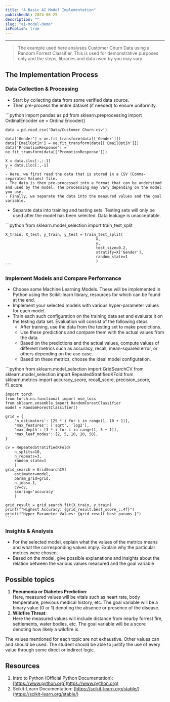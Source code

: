 ```yaml
---
title: "A Basic AI Model Implementation"
publishedAt: 2024-06-25
description: ""
slug: "ai-model-demo"
isPublish: true
---
```



---

> The example used here analyses Customer Churn Data using a Random Forrest Classifier. This is used for demonstrative purposes only and the steps, libraries and data used by you may vary.

## The Implementation Process

### Data Collection & Processing

- Start by collecting data from some verified data source.
- Then pre-process the entire dataset (if needed) to ensure uniformity.

<CallOutForMDX 
    title="Example Code">
    ```python
    import pandas as pd
    from sklearn.preprocessing import OrdinalEncoder 
    oe = OrdinalEncoder()

    data = pd.read_csv('Data/Customer Churn.csv')

    data['Gender'] = oe.fit_transform(data[['Gender']])
    data['EmailOptIn'] = oe.fit_transform(data[['EmailOptIn']])
    data['PromotionResponse'] = oe.fit_transform(data[['PromotionResponse']])

    X = data.iloc[:,:-1]
    y = data.iloc[:,-1]
    ```
    - Here, we first read the data that is stored in a CSV (Comma-separated Values) file. 
    - The data is then pre-processed into a format that can be understood and used by the model. The processing may vary depending on the model you use.
    - Finally, we separate the data into the measured values and the goal variable.
</CallOutForMDX>

- ⁠⁠Separate data into training and testing sets. Testing sets will only be used after the model has been selected. Data leakage is unacceptable.

<CallOutForMDX 
    title="Example Code">
    ```python
    from sklearn.model_selection import train_test_split

    X_train, X_test, y_train, y_test = train_test_split(
                                            X,
                                            y,
                                            test_size=0.2,
                                            stratify=X['Gender'],
                                            random_state=1
                                            )
    ```
</CallOutForMDX>


### ⁠Implement Models and Compare Performance

- ⁠Choose some Machine Learning Models. These will be implemented in Python using the Scikit-learn library, resources for which can be found at the end.
- ⁠Implement your selected models with various hyper-parameter values for each model.
- ⁠Train each such configuration on the training data set and evaluate it on the testing data set. Evaluation will consist of the following steps
    - After training, use the data from the testing set to make predictions.
    - Use these predictions and compare them with the actual values from the data.
    - Based on the predictions and the actual values, compute values of different metrics such as accuracy, recall, mean-squared error, or others depending on the use case.
    - Based on these metrics, choose the ideal model configuration.

<CallOutForMDX 
    title="Example Code">
    ```python
    from sklearn.model_selection import GridSearchCV
    from sklearn.model_selection import RepeatedStratifiedKFold
    from sklearn.metrics import accuracy_score, recall_score, precision_score, f1_score

    import torch
    from torch.nn.functional import mse_loss
    from sklearn.ensemble import RandomForestClassifier
    model = RandomForestClassifier()

    grid = { 
        'n_estimators': [25 * i for i in range(1, 10 + 1)], 
        'max_features': ['sqrt', 'log2'], 
        'max_depth': [3 * i for i in range(1, 5 + 1)], 
        'max_leaf_nodes': [2, 5, 10, 20, 50], 
    }

    cv = RepeatedStratifiedKFold(
        n_splits=10,
        n_repeats=3,
        random_state=1
        )
    grid_search = GridSearchCV(
        estimator=model,
        param_grid=grid,
        n_jobs=-1,
        cv=cv,
        scoring='accuracy'
        )

    grid_result = grid_search.fit(X_train, y_train)
    print(f"Highest Accuracy: {grid_result.best_score_:.4f}")
    print(f"Hyper Parameter Values: {grid_result.best_params_}")
    ```
</CallOutForMDX>

### Insights & Analysis

- ⁠For the selected model, explain what the values of the metrics means and what the corresponding values imply. Explain why the particular metrics were chosen.
- ⁠Based on the model, give possible explanations and insights about the relation between the various values measured and the goal variable


## Possible topics
1. **⁠Pneumonia or Diabetes Prediction**:  
	Here, measured values will be vitals such as heart rate, body temperature, previous medical history, etc. The goal variable will be a binary value (0 or 1) denoting the absence or presence of the disease.
2. **⁠Wildfire Threat**:  
	Here the measured values will include distance from nearby forrest fire, settlements, water bodies, etc. The goal variable will be a score denoting how likely a wildfire is.

The values mentioned for each topic are not exhaustive. Other values can and should be used. The student should be able to justify the use of every value through some direct or indirect logic.

## Resources

1. ⁠Intro to Python (Official Python Documentation): [https://www.python.org](https://www.python.org)
2. ⁠Scikit-Learn Documentation: [https://scikit-learn.org/stable/](https://scikit-learn.org/stable/)
